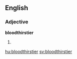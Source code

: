 ==English==

===Adjective===
'''bloodthirstier'''

# {{comparative of|bloodthirsty}}

[[hu:bloodthirstier]]
[[sv:bloodthirstier]]